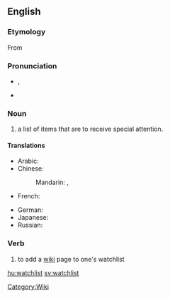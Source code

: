 {{wikipedia}}
{{selfref|For help on watchlist, see [[m:Watchlist|Watchlist]] on Meta-Wiki.}}
==English==

===Etymology===
From {{compound|watch|list}}

===Pronunciation===
* {{a|UK}} {{IPA|/ˈwɒtʃˌlɪst/}}, {{SAMPA|/"wQtS%lIst/}}
* {{audio|en-us-watchlist.ogg|Audio (US)}}

===Noun===
{{en-noun}}

# a list of items that are to receive special attention.

====Translations====
{{trans-top|list for special attention}}
* Arabic: {{t|ar|قائمة مراقبتي|f|tr=qaa'ima muraaqabati}}
* Chinese:
*: Mandarin: {{t|cmn|監視列表|sc=Hani}}, {{t|cmn|监视列表|tr=jiānshì lièbiǎo|sc=Hani}}
* French: {{t-|fr|liste de suivi|f}}
{{trans-mid}}
* German: {{t-|de|Beobachtungsliste|f}}
* Japanese: {{t|ja|ウォッチリスト|tr=wotchirisuto}}
* Russian: {{t|ru|список наблюдения|m|tr=spísok nabljudénija}}
{{trans-bottom}}

===Verb===
{{en-verb}}

# {{Wiktionary and WMF jargon}} to add a [[wiki]] page to one's watchlist

[[Category:Wiki]]

[[hu:watchlist]]
[[sv:watchlist]]